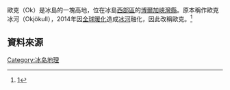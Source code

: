 {{expand|time=2015-06-26T11:28:28+00:00}}
歐克（Ok）是冰島的一塊高地，位在冰島[[西部區_(冰島)|西部區]]的[[博爾加峽灣縣|博爾加峽灣縣]]。原本稱作歐克冰河（Okjökull），2014年因[[全球暖化|全球暖化]]造成[[冰河|冰河]]融化，因此改稱歐克。<ref>[http://icelandmag.com/article/okjokull-glacier-loses-its-glacier-title-due-its-declining-size]{{Dead link|date=2020年1月 |bot=InternetArchiveBot |fix-attempted=yes }}</ref>

==資料來源==
{{reflist}}

[[Category:冰岛地理|Category:冰岛地理]]